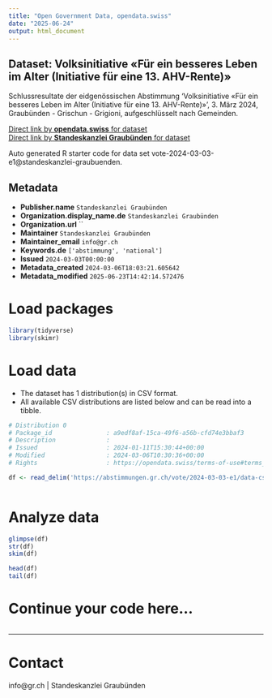 ```yaml
---
title: "Open Government Data, opendata.swiss"
date: "2025-06-24"
output: html_document
---
```


## Dataset: Volksinitiative «Für ein besseres Leben im Alter (Initiative für eine 13. AHV-Rente)»

Schlussresultate der eidgenössischen Abstimmung 'Volksinitiative «Für ein besseres Leben im Alter (Initiative für eine 13. AHV-Rente)»', 3. März 2024, Graubünden - Grischun - Grigioni, aufgeschlüsselt nach Gemeinden.

[Direct link by **opendata.swiss** for dataset](https://opendata.swiss/de/dataset/volksinitiative-fur-ein-besseres-leben-im-alter-initiative-fur-eine-13-ahv-rente)<br>
[Direct link by **Standeskanzlei Graubünden** for dataset](https://abstimmungen.gr.ch/vote/2024-03-03-e1/data)

Auto generated R starter code for data set vote-2024-03-03-e1@standeskanzlei-graubuenden.

## Metadata

- **Publisher.name** `Standeskanzlei Graubünden`
- **Organization.display_name.de** `Standeskanzlei Graubünden`
- **Organization.url** ``
- **Maintainer** `Standeskanzlei Graubünden`
- **Maintainer_email** `info@gr.ch`
- **Keywords.de** `['abstimmung', 'national']`
- **Issued** `2024-03-03T00:00:00`
- **Metadata_created** `2024-03-06T18:03:21.605642`
- **Metadata_modified** `2025-06-23T14:42:14.572476`


# Load packages

```r

library(tidyverse)
library(skimr)

```

# Load data

-   The dataset has 1 distribution(s) in CSV format.
-   All available CSV distributions are listed below and can be read into a tibble.

```r

# Distribution 0
# Package_id               : a9edf8af-15ca-49f6-a56b-cfd74e3bbaf3
# Description              : 
# Issued                   : 2024-01-11T15:30:44+00:00
# Modified                 : 2024-03-06T10:30:36+00:00
# Rights                   : https://opendata.swiss/terms-of-use#terms_by

df <- read_delim('https://abstimmungen.gr.ch/vote/2024-03-03-e1/data-csv')



```

# Analyze data

```r

glimpse(df)
str(df)
skim(df)

head(df)
tail(df)

```

# Continue your code here...

```r

```

------------------------------------------------------------------------

# Contact

info@gr.ch | Standeskanzlei Graubünden
